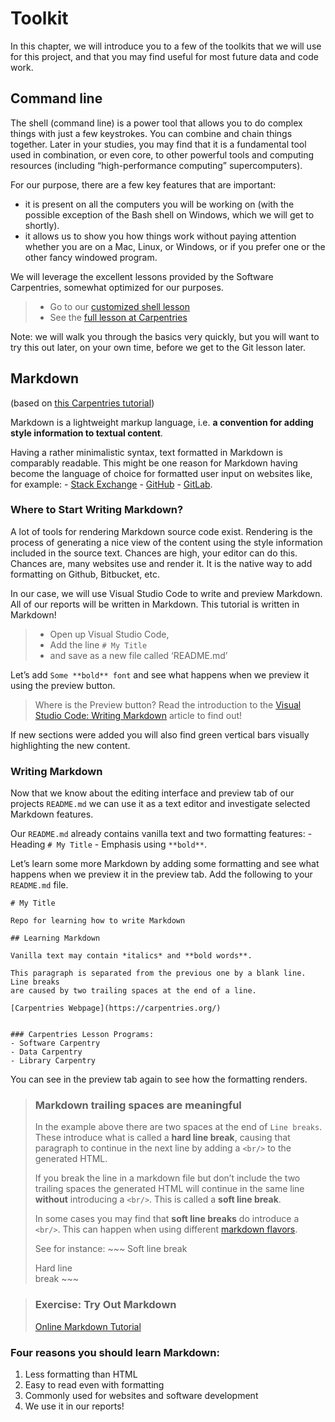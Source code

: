 # Toolkit

In this chapter, we will introduce you to a few of the toolkits that we will use for this project, and that you may find useful for most future data and code work.

## Command line

The shell (command line) is a power tool that allows you to do complex things with just a few keystrokes. You can combine and chain things together. Later in your studies, you may find that it is a fundamental tool used in combination, or even core, to other powerful tools and computing resources (including “high-performance computing” supercomputers). 

For our purpose, there are a few key features that are important:

- it is present on all the computers you will be working on (with the possible exception of the Bash shell on Windows, which we will get to shortly).
- it allows us to show you how things work without paying attention whether you are on a Mac, Linux, or Windows, or if you prefer one or the other fancy windowed program.

We will leverage the excellent lessons provided by the Software Carpentries, somewhat optimized for our purposes. 

> - Go to our [customized shell lesson](https://labordynamicsinstitute.github.io/shell-novice/)
> - See the [full lesson at Carpentries](https://swcarpentry.github.io/shell-novice/)

Note: we will walk you through the basics very quickly, but you will want to try this out later, on your own time, before we get to the Git lesson later.


## Markdown

(based on [this Carpentries tutorial](https://carpentries-incubator.github.io/jekyll-pages-novice/))

Markdown is a lightweight markup language, i.e. **a convention for adding
style information to textual content**.

Having a rather minimalistic syntax, text formatted in Markdown is comparably
readable.
This might be one reason for Markdown having become the language of choice
for formatted user input on websites like, for example:
- [Stack Exchange](https://stackexchange.com/)
- [GitHub](https://github.com/)
- [GitLab](https://about.gitlab.com/).


### Where to Start Writing Markdown?

A lot of tools for rendering Markdown source code exist.
Rendering is the process of generating a nice view of the content
using the style information included in the source text.
Chances are high, your editor can do this. Chances are, many websites use and render it. It is the native way to add formatting on Github, Bitbucket, etc.

In our case, we will use Visual Studio Code to write and preview Markdown. All of our reports will be written in Markdown. This tutorial is written in Markdown!

> - Open up Visual Studio Code, 
> - Add the line `# My Title` 
> - and save as a new file called 'README.md'

Let's add `Some **bold** font` and see what happens when we preview it using the preview button.

> Where is the Preview button? Read the introduction to the [Visual Studio Code: Writing Markdown](https://code.visualstudio.com/docs/languages/markdown) article to find out!

If new sections were added you will also find green vertical bars visually highlighting the new content.



### Writing Markdown

Now that we know about the editing interface and preview tab of our projects `README.md`
we can use it as a text editor and investigate selected Markdown features.

Our `README.md` already contains vanilla text and
two formatting features:
- Heading `# My Title`
- Emphasis using `**bold**`.

Let's learn some more Markdown by adding some formatting and see what happens when we preview it in the preview tab.
Add the following to your `README.md` file.

~~~
# My Title

Repo for learning how to write Markdown

## Learning Markdown

Vanilla text may contain *italics* and **bold words**.

This paragraph is separated from the previous one by a blank line.
Line breaks  
are caused by two trailing spaces at the end of a line.

[Carpentries Webpage](https://carpentries.org/)


### Carpentries Lesson Programs:
- Software Carpentry
- Data Carpentry
- Library Carpentry
~~~

You can see in the preview tab again to see how the formatting renders.


> ### Markdown trailing spaces are meaningful
>
> In the example above there are two spaces at the end of `Line breaks  `.
> These introduce what is called a **hard line break**, causing that paragraph to
> continue in the next line by adding a `<br/>` to the generated HTML.  
>
> If you break the line in a markdown file but don't include the two trailing spaces
> the generated HTML will continue in the same line **without** introducing a `<br/>`.
> This is called a **soft line break**.
>
> In some cases you may find that **soft line breaks** do introduce a `<br/>`.
> This can happen when using different [markdown flavors](#markdown-flavours).
>
> See for instance:
> ~~~
> Soft line
> break
>
> Hard line  
> break
> ~~~


> ### Exercise: Try Out Markdown
> [Online Markdown Tutorial](https://www.markdowntutorial.com/)


### Four reasons you should learn Markdown:

1. Less formatting than HTML
2. Easy to read even with formatting
3. Commonly used for websites and software development
4. We use it in our reports!



